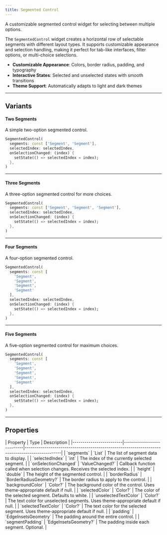 ```yaml
---
title: Segmented Control
---
```



A customizable segmented control widget for selecting between multiple options.

The `SegmentedControl` widget creates a horizontal row of selectable segments with different layout types. It supports customizable appearance and selection handling, making it perfect for tab-like interfaces, filter options, or multi-choice selections.

- **Customizable Appearance**: Colors, border radius, padding, and typography
- **Interactive States**: Selected and unselected states with smooth transitions
- **Theme Support**: Automatically adapts to light and dark themes

---

## Variants

#### Two Segments
A simple two-option segmented control.

<Preview src="segmented-control?style=twoSegments">

```dart
SegmentedControl(
  segments: const ['Segment', 'Segment'],
  selectedIndex: selectedIndex,
  onSelectionChanged: (index) {
    setState(() => selectedIndex = index);
  },
)
```

</Preview>

---

#### Three Segments
A three-option segmented control for more choices.

<Preview src="segmented-control?style=threeSegments">

```dart
SegmentedControl(
  segments: const ['Segment', 'Segment', 'Segment'],
  selectedIndex: selectedIndex,
  onSelectionChanged: (index) {
    setState(() => selectedIndex = index);
  },
)
```

</Preview>

---

#### Four Segments
A four-option segmented control.

<Preview src="segmented-control?style=fourSegments">

```dart
SegmentedControl(
  segments: const [
    'Segment',
    'Segment', 
    'Segment',
    'Segment'
  ],
  selectedIndex: selectedIndex,
  onSelectionChanged: (index) {
    setState(() => selectedIndex = index);
  },
)
```

</Preview>

---

#### Five Segments
A five-option segmented control for maximum choices.

<Preview src="segmented-control?style=fiveSegments">

```dart
SegmentedControl(
  segments: const [
    'Segment',
    'Segment',
    'Segment', 
    'Segment',
    'Segment'
  ],
  selectedIndex: selectedIndex,
  onSelectionChanged: (index) {
    setState(() => selectedIndex = index);
  },
)
```

</Preview>

---

## Properties

<div class="docs-table">
| Property                | Type                      | Description                                                                                    |
|-------------------------|---------------------------|------------------------------------------------------------------------------------------------|
| `segments`              | `List`                    | The list of segment data to display.                                                           |
| `selectedIndex`         | `int`                     | The index of the currently selected segment.                                                   |
| `onSelectionChanged`    | `ValueChanged<int>?`      | Callback function called when selection changes. Receives the selected index.                  |
| `height`                | `double`                  | The height of the segmented control.                                                           |
| `borderRadius`          | `BorderRadiusGeometry?`   | The border radius to apply to the control.                                                     |
| `backgroundColor`       | `Color?`                  | The background color of the control. Uses theme-appropriate default if null.                   |
| `selectedColor`         | `Color?`                  | The color of the selected segment. Defaults to white.                                          |
| `unselectedTextColor`   | `Color?`                  | The text color for unselected segments. Uses theme-appropriate default if null.                |
| `selectedTextColor`     | `Color?`                  | The text color for the selected segment. Uses theme-appropriate default if null.               |
| `padding`               | `EdgeInsetsGeometry`      | The padding around the entire control.                                                         |
| `segmentPadding`        | `EdgeInsetsGeometry?`     | The padding inside each segment. Optional.                                                     |

</div>
